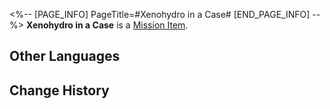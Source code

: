 <%-- [PAGE_INFO]
PageTitle=#Xenohydro in a Case#
[END_PAGE_INFO] --%>
{{Item Infobox
|id          = 140108
|image       = Item Xenohydro in a Case.png
|type        = Mission Item
|invCategory = Missions
|rarity      = 3
|effect      = 
|description = The Xenohydro was confined within a Mystic Case in the shape of a trapezohedron, with one of the planes made from the Absolutely Objective Lens. It is observed that the Xenohydro has icy blue skin that has silver spots dotted around. If you look through other planes to observe the Xenohydro, you'll find that it looks rather different. In fact, the image of the Xenohydro will vary from person to person.
}}
{{Description|''"I have a feeling that compared with the Xenohydro, this case is the actual curio. It can be worth quite a lot on the curio market."''}}
'''Xenohydro in a Case''' is a [[Mission Item]].

==Other Languages==
{{Other Languages
|en   = Xenohydro in a Case
|zhs  = 匣中水魈
|zht  = 匣中水魈
|ja   = 匣の中の水魈
|ko   = 상자 속 물 도깨비
|es   = Xenohydro enjaulado
|fr   = Xénohydro dans une valise
|ru   = Ксеногидро в футляре
|th   = Xenohydro ในขวดบรรจุ
|vi   = Xenohydro Trong Hộp
|de   = Xenohydro in einem Koffer
|id   = Xenohydro dalam Peti
|pt   = Xenohydro em uma Caixa
}}

==Change History==
{{Change History|2.0}}